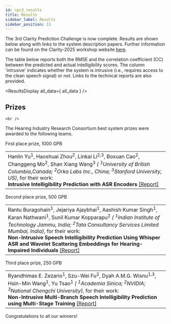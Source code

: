 ```yaml
---
id: cpc3_results
title: Results
sidebar_label: Results
sidebar_position: 11
---
```



The 3rd Clarity Prediction Challenge is now complete. Results are shown below along with links to the system description papers. Further information can be found on the Clarity-2025 workshop website [here](https://claritychallenge.org/clarity2025-workshop/results).


The table below reports both the RMSE and the correlation coefficient (CC) between the predicted and actual intelligibility scores. The column 'intrusive' indicates whether the system is intrusive (i.e., requires access to the clean speech signal) or not.  Links to the technical reports are also provided.

<ResultsDisplay all_data={ all_data } />

## Prizes

    <br />

<p>The Hearing Industry Research Consortium best system prizes were awarded to the following teams.</p>

<div class="card  m-3">
<div class="card-body">

First place prize,  1000 GPB
<table>
<tbody>

<tr>
<td> <span class="author">Hanlin Yu<sup>1</sup>, Haoshuai Zhou<sup>2</sup>, Linkai Li<sup>2,3</sup>, Boxuan Cao<sup>2</sup>, Changgeng Mo<sup>2</sup>, Shan Xiang Wang<sup>3</sup></span> <i>( <sup>1</sup>University of British Columbia,Canada; <sup>2</sup>Orka Labs Inc., China; <sup>3</sup>Stanford University, US)</i>, for their work: <br/> <b> Intrusive Intelligibility Prediction with ASR Encoders
  </b><a href="https://claritychallenge.org/clarity2025-workshop/papers/CPC3_E025_report.pdf">[Report]</a> </td>
</tr>

</tbody>
</table>

Second place prize,  500 GPB
<table>
<tbody>

<tr>
<td>
 <span class="author">Rantu Buragohain<sup>1</sup>, Jejariya Ajaybhai<sup>1</sup>, Aashish Kumar Singh<sup>1</sup>, Karan Nathwani<sup>1</sup>, Sunil Kumar
Kopparapu<sup>2</sup></span> <i>( <sup>1</sup>Indian Institute of Technology Jammu, India; <sup>2</sup>Tata Consultancy Services Limited Mumbai, India)</i>, for their work: <br/> <b> Non-Intrusive Speech Intelligibility Prediction Using Whisper ASR and Wavelet Scattering Embeddings for Hearing-Impaired Individuals  </b><a href="https://claritychallenge.org/clarity2025-workshop/papers/CPC3_E019_report.pdf">[Report]</a>
</td>
</tr>

</tbody>
</table>

Third place prize,  250 GPB

<table>
<tbody>

<tr>
<td>
<span class="author"> Ryandhimas E. Zezario<sup>1</sup>, Szu-Wei Fu<sup>2</sup>, Dyah A.M.G. Wisnu<sup>1,3</sup>, Hsin-Min Wang<sup>1</sup>, Yu Tsao<sup>1</sup></span> <i>( <sup>1</sup>Academia Sinica; <sup>2</sup>NVIDIA; <sup>3</sup>National Chengchi University)</i>, for their work: <br /> <b> Non-Intrusive Multi-Branch Speech Intelligibility Prediction using Multi-Stage Training  </b> <a href="https://claritychallenge.org/clarity2025-workshop/papers/CPC3_E011_report.pdf">[Report]</a>
</td>
</tr>

</tbody>
</table>

</div> </div>

<p/>

<p>Congratulations to all our winners!</p>
